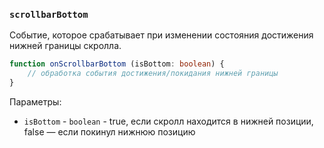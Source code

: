 ### `scrollbarBottom`

Событие, которое срабатывает при изменении состояния достижения нижней границы скролла.

```ts
function onScrollbarBottom (isBottom: boolean) {
    // обработка события достижения/покидания нижней границы
}
```

Параметры:
- `isBottom` - `boolean` - true, если скролл находится в нижней позиции, false — если покинул нижнюю позицию

